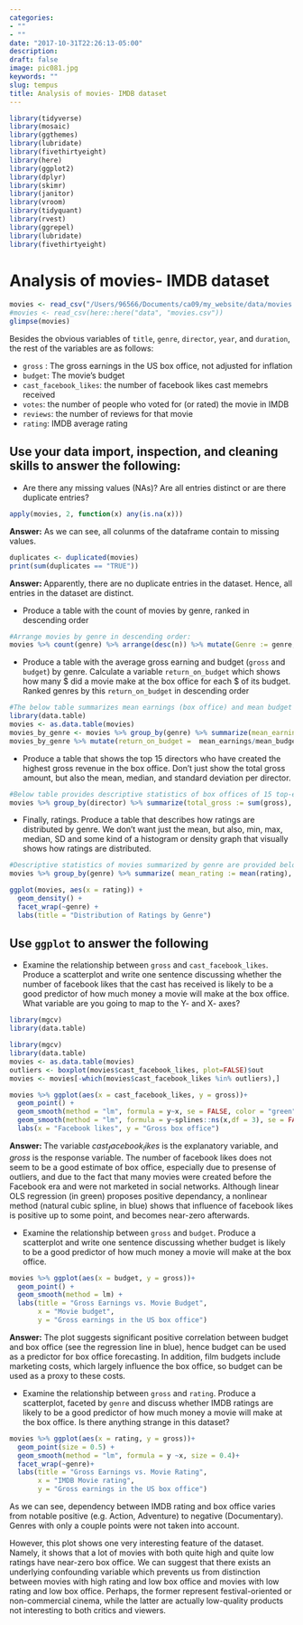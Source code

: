 ```yaml
---
categories:
- ""
- ""
date: "2017-10-31T22:26:13-05:00"
description: 
draft: false
image: pic081.jpg
keywords: ""
slug: tempus
title: Analysis of movies- IMDB dataset
---
```

```r
library(tidyverse)  
library(mosaic)
library(ggthemes)
library(lubridate)
library(fivethirtyeight)
library(here)
library(ggplot2)
library(dplyr)
library(skimr)
library(janitor)
library(vroom)
library(tidyquant)
library(rvest)
library(ggrepel)
library(lubridate)
library(fivethirtyeight)
```
# Analysis of movies- IMDB dataset
  
```r
movies <- read_csv("/Users/96566/Documents/ca09/my_website/data/movies.csv")
#movies <- read_csv(here::here("data", "movies.csv"))
glimpse(movies)

```

Besides the obvious variables of `title`, `genre`, `director`, `year`, and `duration`, the rest of the variables are as follows:

- `gross` : The gross earnings in the US box office, not adjusted for inflation
- `budget`: The movie's budget 
- `cast_facebook_likes`: the number of facebook likes cast memebrs received
- `votes`: the number of people who voted for (or rated) the movie in IMDB 
- `reviews`: the number of reviews for that movie
- `rating`: IMDB average rating 

## Use your data import, inspection, and cleaning skills to answer the following:

- Are there any missing values (NAs)? Are all entries distinct or are there duplicate entries?

```r
apply(movies, 2, function(x) any(is.na(x)))


```
**Answer:** As we can see, all colunms of the dataframe contain to missing values.

```r
duplicates <- duplicated(movies)
print(sum(duplicates == "TRUE"))

```
**Answer: **Apparently, there are no duplicate entries in the dataset. Hence, all entries in the dataset are distinct.

- Produce a table with the count of movies by genre, ranked in descending order

```r
#Arrange movies by genre in descending order:
movies %>% count(genre) %>% arrange(desc(n)) %>% mutate(Genre := genre, Quantity := n, genre := NULL, n := NULL)
```

- Produce a table with the average gross earning and budget (`gross` and `budget`) by genre. Calculate a variable `return_on_budget` which shows how many $ did a movie make at the box office for each $ of its budget. Ranked genres by this `return_on_budget` in descending order

```r
#The below table summarizes mean earnings (box office) and mean budget by genre. Entries are ranked by the "return on budget" variable
library(data.table)
movies <- as.data.table(movies)
movies_by_genre <- movies %>% group_by(genre) %>% summarize(mean_earnings := mean(gross), mean_budget := mean(budget))
movies_by_genre %>% mutate(return_on_budget =  mean_earnings/mean_budget) %>% arrange(desc(return_on_budget))
```

- Produce a table that shows the top 15 directors who have created the highest gross revenue in the box office. Don't just show the total gross amount, but also the mean, median, and standard deviation per director.

```r
#Below table provides descriptive statistics of box offices of 15 top-earning directors
movies %>% group_by(director) %>% summarize(total_gross := sum(gross), mean_gross := mean(gross), median_gross := median(gross), sd_gross := sd(gross)) %>% arrange(desc(total_gross)) %>% head(15)
```

- Finally, ratings. Produce a table that describes how ratings are distributed by genre. We don't want just the mean, but also, min, max, median, SD and some kind of a histogram or density graph that visually shows how ratings are distributed. 

```r
#Descriptive statistics of movies summarized by genre are provided below:
movies %>% group_by(genre) %>% summarize( mean_rating := mean(rating), median_rating := median(rating), sd_rating := sd(rating), min_rating := min(rating), max_rating := max(rating)) %>% arrange(desc(mean_rating))

```

```r
ggplot(movies, aes(x = rating)) +
  geom_density() +
  facet_wrap(~genre) +
  labs(title = "Distribution of Ratings by Genre")
```

## Use `ggplot` to answer the following

  - Examine the relationship between `gross` and `cast_facebook_likes`. Produce a scatterplot and write one sentence discussing whether the number of facebook likes that the cast has received is likely to be a good predictor of how much money a movie will make at the box office. What variable are you going to map to the Y- and X- axes?
  
  
```r
library(mgcv)
library(data.table)
```


```r
library(mgcv)
library(data.table)
movies <- as.data.table(movies)
outliers <- boxplot(movies$cast_facebook_likes, plot=FALSE)$out
movies <- movies[-which(movies$cast_facebook_likes %in% outliers),]

movies %>% ggplot(aes(x = cast_facebook_likes, y = gross))+ 
  geom_point() +
  geom_smooth(method = "lm", formula = y~x, se = FALSE, color = "green") +
  geom_smooth(method = "lm", formula = y~splines::ns(x,df = 3), se = FALSE) + 
  labs(x = "Facebook likes", y = "Gross box office")
```
**Answer: ** The variable $cast_facebook_likes$ is the explanatory variable, and $gross$ is the response variable. The number of facebook likes does not seem to be a good estimate of box office, especially due to presense of outliers, and due to the fact that many movies were created before the Facebook era and were not marketed in social networks. Although linear OLS regression (in green) proposes positive dependancy, a nonlinear method (natural cubic spline, in blue) shows that influence of facebook likes is positive up to some point, and becomes near-zero afterwards. 

  - Examine the relationship between `gross` and `budget`. Produce a scatterplot and write one sentence discussing whether budget is likely to be a good predictor of how much money a movie will make at the box office.

```r
movies %>% ggplot(aes(x = budget, y = gross))+ 
  geom_point() +
  geom_smooth(method = lm) +
  labs(title = "Gross Earnings vs. Movie Budget",
       x = "Movie budget",
       y = "Gross earnings in the US box office")
```
   **Answer:** The plot suggests significant positive correlation between budget and box office (see the regression line in blue), hence budget can be used as a predictor for box office forecasting. In addition, film budgets include marketing costs, which largely influence the box office, so budget can be used as a proxy to these costs.
  
  - Examine the relationship between `gross` and `rating`. Produce a scatterplot, faceted by `genre` and discuss whether IMDB ratings are likely to be a good predictor of how much money a movie will make at the box office. Is there anything strange in this dataset?
  


```r
movies %>% ggplot(aes(x = rating, y = gross))+ 
  geom_point(size = 0.5) +
  geom_smooth(method = "lm", formula = y ~x, size = 0.4)+
  facet_wrap(~genre)+ 
  labs(title = "Gross Earnings vs. Movie Rating",
       x = "IMDB Movie rating",
       y = "Gross earnings in the US box office")
```
As we can see, dependency between IMDB rating and box office varies from notable positive (e.g. Action, Adventure) to negative (Documentary). Genres with only a couple points were not taken into account. 

However, this plot shows one very interesting feature of the dataset. Namely, it shows that a lot of movies with both quite high and quite low ratings have near-zero box office. We can suggest that there exists an underlying confounding variable which prevents us from distinction between movies with high rating and low box office and movies with low rating and low box office. Perhaps, the former represent festival-oriented or non-commercial cinema, while the latter are actually low-quality products not interesting to both critics and viewers.